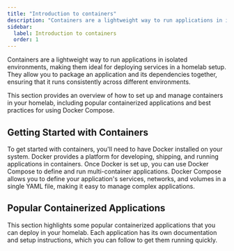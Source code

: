 ```yaml
---
title: "Introduction to containers"
description: "Containers are a lightweight way to run applications in isolated environments, making them ideal for deploying services in a homelab setup."
sidebar:
  label: Introduction to containers
  order: 1
---
```



Containers are a lightweight way to run applications in isolated environments, making them ideal for deploying services in a homelab setup. They allow you to package an application and its dependencies together, ensuring that it runs consistently across different environments.

This section provides an overview of how to set up and manage containers in your homelab, including popular containerized applications and best practices for using Docker Compose.

## Getting Started with Containers

To get started with containers, you'll need to have Docker installed on your system. Docker provides a platform for developing, shipping, and running applications in containers. Once Docker is set up, you can use Docker Compose to define and run multi-container applications.
Docker Compose allows you to define your application's services, networks, and volumes in a single YAML file, making it easy to manage complex applications.

## Popular Containerized Applications

This section highlights some popular containerized applications that you can deploy in your homelab. Each application has its own documentation and setup instructions, which you can follow to get them running quickly.

<CardGrid>
  <LinkCard title="Traefik" href="/homelab-docs/containers/traefik/" />
  <LinkCard title="Tailscale" href="/homelab-docs/containers/tailscale/" />
  <LinkCard title="Uptime Kuma" href="/homelab-docs/containers/uptime-kuma/" />
  <LinkCard
    title="Speedtest Tracker"
    href="/homelab-docs/containers/speedtest-tracker/"
  />
  <LinkCard title="Dozzle" href="/homelab-docs/containers/dozzle/" />
  <LinkCard title="Watchtower" href="/homelab-docs/containers/watchtower/" />
  <LinkCard title="Homepage" href="/homelab-docs/containers/homepage/" />
  <LinkCard title="Gotify" href="/homelab-docs/containers/gotify/" />
</CardGrid>
